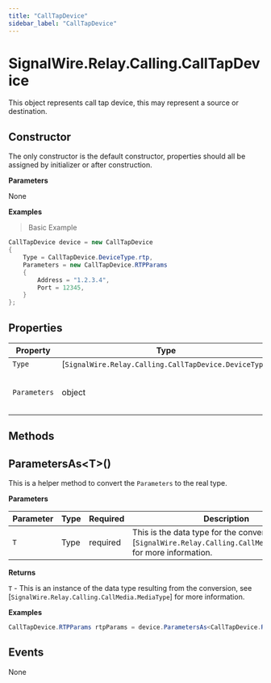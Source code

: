 ```yaml
---
title: "CallTapDevice"
sidebar_label: "CallTapDevice"
---
```


# SignalWire.Relay.Calling.CallTapDevice

This object represents call tap device, this may represent a source or destination.

## Constructor

The only constructor is the default constructor, properties should all be assigned by initializer or after construction.

**Parameters**

None

**Examples**

> Basic Example

```csharp
CallTapDevice device = new CallTapDevice
{
    Type = CallTapDevice.DeviceType.rtp,
    Parameters = new CallTapDevice.RTPParams
    {
        Address = "1.2.3.4",
        Port = 12345,
    }
};
```

## Properties

| Property | Type | Description |
| -------- | ---- | ----------- |
| `Type` | [`SignalWire.Relay.Calling.CallTapDevice.DeviceType`] | This is the type of the device. |
| `Parameters` | object | This is the object that represents the parameters specific to the type, see [`SignalWire.Relay.Calling.CallTapDevice.DeviceType`] for more information. |

## Methods

<div className="method-definitions"></div>

## ParametersAs&lt;T&gt;()

This is a helper method to convert the `Parameters` to the real type.

**Parameters**

| Parameter | Type | Required | Description |
| --------- | ---- | -------- | ----------- |
| `T` | Type | <span className="required-arg">required</span> | This is the data type for the conversion, see [`SignalWire.Relay.Calling.CallMedia.MediaType`] for more information. |

**Returns**

`T` - This is an instance of the data type resulting from the conversion, see [`SignalWire.Relay.Calling.CallMedia.MediaType`] for more information.

**Examples**

```csharp
CallTapDevice.RTPParams rtpParams = device.ParametersAs<CallTapDevice.RTPParams>();
```

## Events

None
